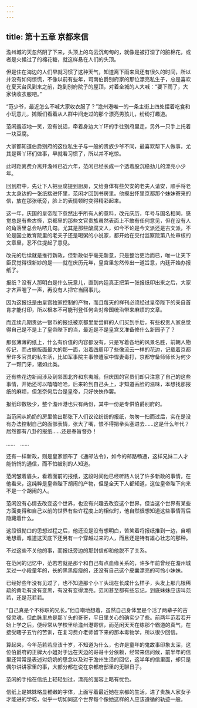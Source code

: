 ```yaml
---
---
---
```

title: 第十五章 京都来信
---




澹州城的天忽然阴了下来，头顶上的乌云沉甸甸的，就像是被打湿了的脏棉花，或者是火候过了的棉花糖，就这样悬在人们的头顶。

但是住在海边的人们早就习惯了这种天气，知道离下雨来风还有很久的时间，所以并没有如何惊慌，不像以前有些年，司南伯爵别府家的那位漂亮私生子，总是喜欢在夏天台风到来之前，跑到别府院子的屋顶，对着全城的人大喊：“要下雨了，大家快收衣服吧。”

“范少爷，最近怎么不喊大家收衣服了？”澹州港唯一的一条主街上四处摆着吃食和小玩意儿，摊贩们看着从人群中间走过的那个漂亮男孩儿，纷纷打趣道。

范闲羞涩地一笑，没有说话，牵着身边大丫环的手往别府里走，另外一只手上托着一块豆腐。

大家都知道伯爵别府的这位私生子与一般的贵族少爷不同，最喜欢帮下人做事，尤其是帮丫环们做事，早就看习惯了，所以并不吃惊。

此时距离费介离开澹州已近六年，范闲已经长成一个透着股沉稳劲儿的漂亮小少年。

回到府中，先让下人把豆腐提到厨房，又给身体有些欠安的老夫人请安，顺手将老太太身边的一张纸揣进怀里，范闲才回到书房里。他摸出怀里京都那个妹妹寄来的信，放在那张纸旁，脸上的表情顿时变得精彩起来。

这一年，庆国的皇帝陛下忽然出乎所有人的意料，改元庆历，年号与国名相同，感觉总是有些古怪，京都里的那些文官贵族虽然表面上不敢有任何意见，但在没有人的角落里总会咕哝几句。尤其是那些酸腐文人，如今不论是今文派还是古文派，不论是国立教育院里的老夫子还是喝粥的小说家，都开始在交付监察院第八处审核的文章里，忍不住提起了意见。

改元的后续就是推行新政，但新政似乎毫无新意，只是整治吏治而已，唯一让天下臣民觉得很新妙的是——就在庆历元年，皇宫里忽然传出一道旨意，内廷开始办报纸了。

报纸？没有人那明白是什么玩意儿，直到内廷真正把第一张报纸印出来之后，大家才齐声喔了一声，再没有人把它当回事儿。

因为这报纸是由皇宫独家控制的产物，而且每天的样刊必须经过皇帝陛下的亲自首肯才能付印，所以根本不可能刊登任何会对帝国统治带来麻烦的文章。

而连续几期贵达一银币的报纸被京都里爱尝鲜的人们买到手后，有些权贵人家总觉得自己是不是上了皇帝陛下的当，最近是不是皇宫又准备修什么新园子了？

那张薄薄的纸上，什么有价值的内容都没有，只是写着各地的风景名胜，前朝人物传记，而占据版面最大的那一面，沿着四周印了些像流云一样的花边，记载着京都里许多官员的私生活，比如军事院主事惨遭家中悍妻毒打，京都守备师师长为何少了一颗门牙，诸如此类。

还有些花边新闻涉及到邻国北齐和东夷城，但庆国的官员们却只注意了自己的这些事情，开始还可以嘻嘻哈哈，后来轮到自己头上，才知道丢脸的滋味，本想找那报纸的麻烦，但怎奈何后台是皇帝，只好怏怏作罢。

报纸印数极少，整个澹州港也只有两份，其中一份是专供伯爵别府的。

当范闲从奶奶的房里偷出那张下人们议论纷纷的报纸，匆匆一扫而过后，实在是没有办法控制自己的面部表情，张大了嘴，恨不得把拳头塞进去……这是什么年代？居然都有八卦的报纸……还是奉旨督办！

……　……

还有一样新政，则是皇家颁布了《通邮法令》，如今的邮路畅通，这样兄妹二人才能悄悄的通信，而不怕被别的人知道。

范闲皱着眉头，看着面前的报纸，这段时间他已经听路人说了许多新政的事情，在他看来，这纯粹是皇帝陛下胡闹的产物，但是全天下人都知道，这位皇帝陛下向来不是一个胡闹的人。

范闲没有心情去改变这个世界，也没有兴趣去改变这个世界，但当这个世界有某些方面变得和自己以前的世界有些许程度上的相似时，他自然很想知道这些事情背后隐藏着什么。

这段很拗口的思想过程之后，他还没是没有想明白，苦笑着将报纸推到一边，自嘲地想着，难道这天底下还另有一个穿越过来的人，而且还是特有雄心壮志的那种。

不过这些不关他的事，而报纸旁边的那封信却和他脱不了关系。

在范闲的记忆中，范若若就是那个和自己有点血缘关系的，许多年前曾经在澹州城呆过一小段童年的，长的黑黑瘦瘦的，还没有自己这个皮囊漂亮的可怜小妹妹。

已经好些年没有见过了，也不知道那个小丫头现在长成什么样子，头发上那几根稀疏的黄毛有没有变黑，有没有变得漂亮。范闲甚至都有些忘记，到底妹妹应该叫范若，还是范若若。

“自己真是个不称职的兄长。”他自嘲地想着，虽然自己身体里是个活了两辈子的古怪灵魂，但血脉里总是那丫头的哥哥，平日里关心的确实少了些。前两年范若若开始上学之后，便经常从学校里给澹州港寄信，而范闲天天在练那个霸道的真气，在接受瞎子五竹的苦训，在复习费介老师留下来的那本毒物学，所以很少回信。

算起来，今年范若若应该十岁，不知道为什么，也许是童年的鬼故事印象太深，这位伯爵府的正牌大小姐对于远在天边的哥哥十分依赖，经常来信问候，前半年的信里还常常是表述对奶奶的思念以及对于澹州生活的回忆，这半年的信里面，却只是偶尔讲讲家里的事，大部分都在说在京都府邸里的无聊日子。

范闲的手指在信纸上轻轻划过，漂亮的面容上略有忧色。

信纸上是妹妹略显稚嫩的字体，上面写着最近她在京都的生活，进了贵族人家女子才能进的学校，似乎一切如同这个世界每个像她这样的人应该遵循的轨迹一般。